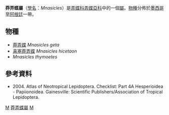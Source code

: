 {{NoteTA
|G1=Butterfly
}}
{{Automatic Taxobox
| taxon = Mnasicles
| authority = Godman, [1901]
| type_species = [[莽弄蝶|莽弄蝶]]<br />''Mnasicles geta''
| type_species_authority = Godman, [1901]
| subdivision_ranks = [[物種|物種]]
| subdivision = 共3種，詳見正文。
| synonyms =
}}

'''莽弄蝶屬'''（[[學名|學名]]：''Mnasicles''）是[[弄蝶科|弄蝶科]][[弄蝶亞科|弄蝶亞科]]中的一個[[屬|屬]]。[[物種|物種]]分佈於[[墨西哥|墨西哥]]至[[阿根廷|阿根廷]]一帶。

== 物種 ==
* [[莽弄蝶|莽弄蝶]] ''Mnasicles geta''
* [[喜塞莽弄蝶|喜塞莽弄蝶]] ''Mnasicles hicetaon''
* ''Mnasicles thymoetes''

== 參考資料 ==
<references/>
* {{aut|Lamas G ed.}} 2004. Atlas of Neotropical Lepidoptera. Checklist: Part 4A Hesperioidea - Papiionoidea. Gainesville: Scientific Publishers/Association of Tropical Lepidoptera.

{{Commons category|Mnasicles}}

{{taxonbar}}
[[Category:_1901年描述的分类群|M]]
[[Category:莽弄蝶屬|]]
[[Category:紫弄蝶族|M]]